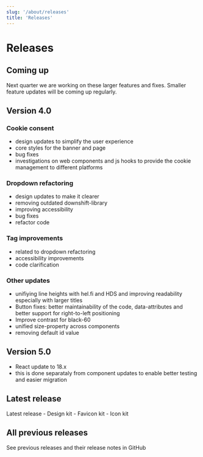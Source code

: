 ```yaml
---
slug: '/about/releases'
title: 'Releases'
---
```




# Releases

## Coming up

Next quarter we are working on these larger features and fixes. Smaller feature updates will be coming up regularly.
## Version 4.0
### Cookie consent
- design updates to simplify the user experience
- core styles for the banner and page
- bug fixes
- investigations on web components and js hooks to provide the cookie management to different platforms

### Dropdown refactoring
- design updates to make it clearer
- removing outdated downshift-library
- improving accessibility
- bug fixes
- refactor code

### Tag improvements
- related to dropdown refactoring
- accessibility improvements
- code clarification

### Other updates
- unifiying line heights with hel.fi and HDS and improving readability especially with larger titles
- Button fixes: better maintainability of the code, data-attributes and better support for right-to-left positioning
- Improve contrast for black-60
- unified size-property across components
- removing default id value

## Version 5.0 
- React update to 18.x
- this is done separataly from component updates to enable better testing and easier migration

## Latest release

<ExternalLink href="https://github.com/City-of-Helsinki/helsinki-design-system/releases/latest" openInNewTab="true">Latest release </ExternalLink>
    - <ExternalLink href="https://github.com/City-of-Helsinki/helsinki-design-system/releases/latest/download/hds-design-kit.zip" openInNewTab="true">Design kit</ExternalLink>
    - <ExternalLink href="https://github.com/City-of-Helsinki/helsinki-design-system/releases/latest/download/hds-favicon-kit.zip" openInNewTab="true">Favicon kit </ExternalLink>
    - <ExternalLink href="https://github.com/City-of-Helsinki/helsinki-design-system/releases/latest/download/hds-icon-kit.zip" openInNewTab="true">Icon kit </ExternalLink>

## All previous releases  

See previous releases and their release notes in <ExternalLink href="https://github.com/City-of-Helsinki/helsinki-design-system/releases" openInNewTab>GitHub </ExternalLink>
